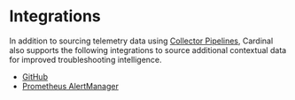 # Integrations

In addition to sourcing telemetry data using [Collector Pipelines](/pipelines), Cardinal also supports the following integrations to source additional contextual data for improved troubleshooting intelligence.

- [GitHub](./integrations/github)
- [Prometheus AlertManager](./integrations/prometheus-alert-manager)
